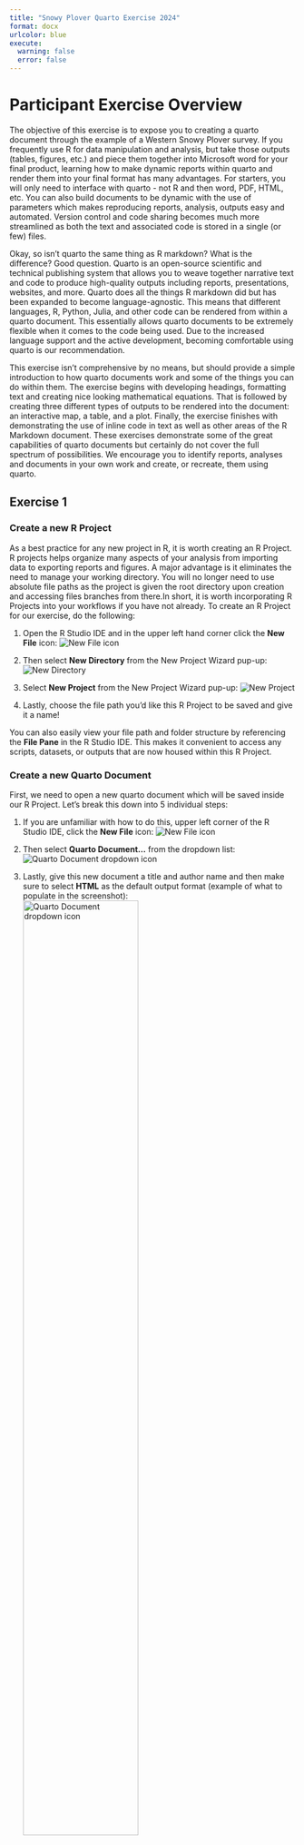 ```yaml
---
title: "Snowy Plover Quarto Exercise 2024"
format: docx
urlcolor: blue
execute:
  warning: false
  error: false
---
```


# Participant Exercise Overview

The objective of this exercise is to expose you to creating a quarto document through the example of a Western Snowy Plover survey. If you frequently use R for data manipulation and analysis, but take those outputs (tables, figures, etc.) and piece them together into Microsoft word for your final product, learning how to make dynamic reports within quarto and render them into your final format has many advantages. For starters, you will only need to interface with quarto - not R and then word, PDF, HTML, etc. You can also build documents to be dynamic with the use of parameters which makes reproducing reports, analysis, outputs easy and automated. Version control and code sharing becomes much more streamlined as both the text and associated code is stored in a single (or few) files.

Okay, so isn't quarto the same thing as R markdown? What is the difference? Good question. Quarto is an open-source scientific and technical publishing system that allows you to weave together narrative text and code to produce high-quality outputs including reports, presentations, websites, and more. Quarto does all the things R markdown did but has been expanded to become language-agnostic. This means that different languages, R, Python, Julia, and other code can be rendered from within a quarto document. This essentially allows quarto documents to be extremely flexible when it comes to the code being used. Due to the increased language support and the active development, becoming comfortable using quarto is our recommendation. 

This exercise isn't comprehensive by no means, but should provide a simple introduction to how quarto documents work and some of the things you can do within them. The exercise begins with developing headings, formatting text and creating nice looking mathematical equations. That is followed by creating three different types of outputs to be rendered into the document: an interactive map, a table, and a plot. Finally, the exercise finishes with demonstrating the use of inline code in text as well as other areas of the R Markdown document. These exercises demonstrate some of the great capabilities of quarto documents but certainly do not cover the full spectrum of possibilities. We encourage you to identify reports, analyses and documents in your own work and create, or recreate, them using quarto.

## Exercise 1

### Create a new R Project

As a best practice for any new project in R, it is worth creating an R Project. R projects helps organize many aspects of your analysis from importing data to exporting reports and figures. A major advantage is it eliminates the need to manage your working directory. You will no longer need to use absolute file paths as the project is given the root directory upon creation and accessing files branches from there.In short, it is worth incorporating R Projects into your workflows if you have not already. To create an R Project for our exercise, do the following:

1. Open the R Studio IDE and in the upper left hand corner click the **New File** icon: ![New File icon](Images/R_Proj_icon.JPG)

2. Then select **New Directory** from the New Project Wizard pup-up: ![New Directory](Images/Create_Project.JPG)

3. Select **New Project** from the New Project Wizard pup-up: ![New Project](Images/Project_Type.JPG)

4. Lastly, choose the file path you'd like this R Project to be saved and give it a name!

You can also easily view your file path and folder structure by referencing the **File Pane** in the R Studio IDE. This makes it convenient to access any scripts, datasets, or outputs that are now housed within this R Project.

### Create a new Quarto Document

First, we need to open a new quarto document which will be saved inside our R Project. Let's break this down into 5 individual steps:

1. If you are unfamiliar with how to do this, upper left corner of the R Studio IDE, click the **New File** icon: ![New File icon](Images/New_File_icon.JPG)

2. Then select **Quarto Document...** from the dropdown list: ![Quarto Document dropdown icon](Images/new_quarto_document.JPG)

3. Lastly, give this new document a title and author name and then make sure to select **HTML** as the default output format (example of what to populate in the screenshot): ![Quarto Document dropdown icon](Images/Quarto_details.JPG){width=65%}

4. Click **Ok** and you should have a new .qmd file open with some generic example text/code to help get you started. Go ahead and delete everything below the **YAML** header so we have a fresh canvas to work from. We now should be ready to build out our document.

5. Nice job!

We will render this document to HTML to highlight the interactivity that HTML documents provide. Markdown was originally designed for HTML output, therefore this is the most robust output option as far as features are concerned. However, most reports will warrant a Word or PDF document but if this document is only something you may run and view personally, HTML can be a great option. You can also create Quarto websites using the HTML output. This relies on the ability to host the webpage somewhere. Pretty convienent options for hosting your webpage would be to host it on GitHub or Posit Connect.   

## Exercise 2

### Setting Up Code Blocks

Code blocks are what integrate code into the quarto document to create reproducible objects, such as figures, tables, and text. Throughout the exercise, reference code blocks are provided for you to follow along. Here are a few ways to insert code blocks into the document:

1. Using the keyboard shortcut **Ctrl + Alt + I**.

2. Add code block ![R markdown dropdown icon](Images/code_chunk.PNG) command in the editor toolbar.

3. Typing the code block delimiters into the document: ![Code Chunk Delimiter](Images/chunk_delimiter.PNG).

Code blocks can be customized with *execution* options. Those arguments can be set at the top of the code block and some commonly used arguments are below:

1. **label**: Gives the code block a name and is required to be unique.

2. **eval**: Evaluate the code block (if *false*, just echos the code into the output).

3. **echo**: Include the source code in output

4. **output**: Include the results of executing the code in the output (true, false, or asis to indicate that the output is raw markdown and should not have any of Quarto’s standard enclosing markdown).

5. **warning**: Include warnings in the output.

6. **error**: Include errors in the output (note that this implies that errors executing code will not halt processing of the document).

7. **include**: Catch all for preventing any output (code or results) from being included (e.g. include: false suppresses all output from the code block).

8. **fig-cap**: Adds a caption to graphical results.

You can also set options **Globally** so it is applied to all the code blocks. Let's do this in our **YAML** header by incorporating the following: ![Execute YAML](Images/execute_YAML.JPG)

Reference the [Quarto Guide](https://quarto.org/docs/guide/) for a complete list of code chunk options and for many other features of Quarto!

### Install and Load R Packages

To make installing and loading packages easier, a simple function that checks to see if a package is not installed and if so, prompts R to install it (thanks Jonah!). This is very convienent for sharing code with others and making it more seamless for package installation. If the package is installed, or once it is, it will then be loaded.

Please reference the following code block:
```r
#| label: Package Install and Load
#| echo: true
#| output: false

## Install and load packages

# Create vector of packages

requiredPackages <- c("tidyverse", "ggplot2", "readxl", "mapview", "sf", "gt", "janitor", "purrr", "english", "knitr")

# Function to install and load any packages not installed

ipak <- function(pkg){
  new.pkg <- pkg[!(pkg %in% installed.packages()[, "Package"])]
  if (length(new.pkg))
  install.packages(new.pkg, dependencies = TRUE)
  sapply(pkg, require, character.only = TRUE)
}

# Load packages

ipak(requiredPackages)
```

Remember to include the approipriate exection options at the top of the code block.

### Import Dataset

Who doesn't love plovers!? Lets use this awesome FWS dataset on Western Snowy Plovers (*Charadrius alexandrinus nivosus*) to create a pretty simple R Markdown document. To access the dataset we will be using for this exercise, [click here to go to the ServCat reference](https://ecos.fws.gov/ServCat/Reference/161269) and **Download** the *Western_Snowy_Plover_Window_Survey_dataset.xlsx* excel file from the **Files and Links** tab. Next, create a **Data** folder in the file path where your R Project is saved. Save the *Western_Snowy_Plover_Window_Survey_dataset.xlsx* in this newly created **Data** folder. Importing and loading data is where R Projects greatly help with file path management. 

Please reference the following code block:

```r
#| label: Data Import
#| echo: true
#| output: false

# Read excel data from the Projects "Data" folder. 

data <- read_excel("Data/Western_Snowy_Plover_Window_Survey_dataset.xlsx") # Read in our downloaded plover dataset.
head(data) # Show the first few rows of data.
```

You will want to included *output = false* as a executin option for this code block. We did this to hide the output from viewing the first few rows of data using the *head()* function. This is convenient because we can view that output below the code block in our .qmd file in R Studio but it does not appear when rendered. Feel free to play around with these code block options to get a feel for what they do when rendering to a document. 

Now that we have our packages loaded and our dataset imported, we can begin to build our document.

## Exercise 3

### Headings and Subheadings

Let's begin the text portion of this document with a header. In R Markdown, we use hashtags (\#) to denote headings or subheadings. The number of hashtags determines the headings hierarchy.

Below is the breakdown of heading hierarchy:

```r
#| label: Headings

# Heading 1  
## Heading 2  
### Heading 3 
#### Heading 4  
##### Heading 5  
###### Heading 6 
```

Give this document a heading with the highest heading hierarchy (Heading 1: **single \#**) with the text:

> Quarto Snowy Plover Report Exercise 

Render to see how the document is affected. 

### Adding and Formatting Text

Let's now add some text beneath our big 'ol heading. In an attempt to add some uniqueness to this exercise, please write out a few lines of what you know about plovers. If you are completely unfamiliar with this super cool shorebird, maybe describe what kind of bird you think it is and where it may live (hint... it's a shorebird). Knit to HTML to see how the document is affected. 

Now that you dropped some knowledge about plovers, let us drop some knowledge about formatting. We will choose a few random words from your sentence about plovers and do the following:

1. Choose a random word and **bold** it. This is done by putting double asterisks (\**) around the word you want to bold. 

2. The same goes for *italics* except that requires only a single asterisks (\*) around the word. Select another word and italicize it. 

3. Choose another random word and we will do a ~~strikethrough~~. This is done by putting two tilde's (\~) around each end of the word or sentence you want to strikethrough. A single tilde on the end of a word or sentence creates a ~subscript~. 

4. Let's add a list with sub items beneath your plover paragraph. This is done by using asteriks (\*) and the plus sign tabbed (\+). A space after each asterisk or plus sign is needed otherwise it will be treated as a continuation of the previous entry. Replicate the following list in your document:

* Plover Common Names
  + Piping Plover
  + Western Snowy Plover
  + American Golden-Plover
  + Black-bellied Plover


5. Lastly, Knit to HTML to see how the document is effected by our formatting changes.

### Mathematical Equations

Often times in scientific analysis or reports we will need to include formulas in our documents. This is pretty slick in a Quarto Document! The reason being is that quarto mathematical typesetting is based on LaTeX, so the possibilities are endless when creating any customized equation. Let's add a subheader (Heading 2) to our document titled:

> Western Snowy Plover Analysis 

Then add the following text to describe what our plover analysis is:

> There are many interesting research questions when it comes to the Western Snowy Plover. One that someone might be interested in regarding our dataset is what is the percentage of juvenile plovers in relation to all the plovers observed during our survey? This results in a pretty simple analysis which is just a classic average. Below is the formula used in this analysis:

Next we will display our formula as a "displayed equation". There are two options: inline mathematics or displayed equations. The difference between the two is whether you have a single (\$; inline) or double (\$$; displayed) dollar sign surrounding the mathematical notation. Replicate the following analysis formula on a new line (not in a code block; ignore the #) below the text:

```r
#| label: Equation

# $$\frac{Number\:of\:Juvenile\:Plovers}{Total\:Number\:of\:Plovers}*100 = Percentage\:of\:Juvenile\:Plovers$$ 
```

The latex expression above will result in the following nice clean equation:

$$\frac{Number\:of\:Juvenile\:Plovers}{Total\:Number\:of\:Plovers}*100 = Percentage\:of\:Juvenile\:Plovers$$

Not only can you view it in the rendered document (go ahead and knit to see the formula in our output) but you should be able to preview it the .qmd file! This makes it really convenient to build complex equations without having to "render and check" with each modification. 

## Exercise 4

### Data Wrangling

We are now at a point with our document where we want to start displaying data. As with most datasets, our first move is going to be to clean the data in a way that will make it much easier for us to handle as we move forward. The ability to tidy our data in our .Rmd file goes a long way when replicating analysis or coming back to a project later and trying to determine what we did. We will use the **dplyr** package (bundled within the tidyverse package) to wrangle our data. If you are unfamiliar with this package or the tidyverse in general, we strongly suggest you look into it! 

After a quick glance, it appears our Western Snowy Plover dataset is in pretty good shape but let's clean it up a little more. 

Please reference the following code chunk:

```r
#| label: Data Tidying
#| echo: true

# Manipulating the data in preperation for outputs using dplyr funtions.

data <- data %>% 
  select(Site, x, y, Date, `# Males`, `# Females`, `# Juveniles`, `Total Number of Western Snowy Plovers Observed`, `Survey Season`, Behavior) %>% # Selects specified columns.
  rename(Longitude = x, Latitude = y, Total = `Total Number of Western Snowy Plovers Observed`, Males = `# Males`, Females = `# Females`, Juveniles = `# Juveniles`) %>% # Renames specified columns.
  mutate(Behavior = replace_na(Behavior, "unknown")) # Assigns "unknown" to NA values within this column.
```

### Interactive Mapping

With our dataset now clean and ready to be used, let's start our figures section with a map. When rendering to HTML, we have the ability to create interactive maps. We will create a map plotting the location of Western Snowy Plover observation locations. Before we begin, let's create a new subheading to denote we are in a new section of our document:

> Map, Table and Figure

To create the interactive map, we are going to use the **MapView** package. This package is great for quickly and conveniently create interactive visualizations of spatial data. Before we do that, we need to create a sf object from our dataset so the MapView package can determine the geometry and plot our points. 

Please reference the following code block:

```r
#| label: Plover Map
#| echo: true
#| output: false
#| results: hide

# Create an interactive map of plover sighting locations.

plover_points <- st_as_sf(data, coords = c("Longitude", "Latitude"), crs = 4326) # Converts our dataset to a sf object with geometry.
mapview(plover_points, col.regions = "red") # Interactive map displaying plover observation locations with a red point.
```

You should have a interactive map with red points that represent locations where plovers were observed during the survey. You can change the basemap imagery and click on individual points to see a pop-up with metadata about the point. Pretty cool huh? Go ahead and play around with your new map. Keep in mind this feature is only available in HTML. When rendering to word or PDF, other packages, such as **ggplot2**, give you the ability to create very attractive static maps.

Beneath our map output, add a few sentences worth of text describing the map we just made. 

> Figure 1. Map description text...

### Basic Plover Table

Most likely you will want to create tables to display information in the documents you create. There are a few different ways to make aesthetically pleasing tables in R Markdown but we will use the **gt** package for our Western Snowy Plover exercise. An important note with the gt package is that currently it does not support Word document output. 

Let's create a table displaying our Western Snowy Plover Observations. We want this table to summarize the total number of plovers by male, female or juvenile as well as all the plovers observed regardless if the aforementioned determinations could be made about gender or life-stage. We also want this table to show these sums by the two different survey seasons: summer and winter. 

Please reference the following code chunk:

```r
#| label: Plover Table
#| echo: true
#| output: false

# Create a table of plover sighting information.

plover_table <- data %>% 
  select(Site, Males, Females, Juveniles, Total, `Survey Season`) %>% # Selects specified columns.
  group_by(Site, `Survey Season`) %>% # Groups by the specified columns.
  summarise(Males = sum(Males), Females = sum(Females), Juveniles = sum(Juveniles), All = sum(Total)) %>% # Sums each of our plover columns. 
  adorn_totals() %>% # Super easy way to get a "Totals" row in a data frame. This function is from the janitor package.
  gt(groupname_col = "Survey Season") %>% # Convert data frame to a gt table and group columns by survey season.
  tab_header(title = md("Western Snowy Plover Observations"), subtitle = md("Total number of plovers seperated by survey season - 2021")) %>% # Generates a title and subtitle for the table.
  tab_source_note(md("Big shout out to the biologists from the Columbia-Pacific Northwest Region for the dataset!")) # Generates a footnote for the table.

plover_table # Calls the table.
```

You should now have a nice, clean and simple table in your document. This table is very simplistic but you can certainly get more advanced such as hierarchic column spanners, footnotes, and dynamic cell coloring. To continue adding context to our exercise document, add a few sentences worth of text describing the table we just made and what it is displaying above the rendered output.

> Table 1. Table description text...

### Simple Plover Plot

Plots are a staple of analysis and reports in the biological field of study. So, let's create a plot to output into our document! Creating plots is extremely easy using the **ggplot2** package. This is a widely used package that many of you are already familiar with I'm sure. Let's create a pie chart that shows the total number of plovers observed by the behavior they were displaying when they were observed.  

In order to give the figure a caption, include the following as a execution option at the top of the code block:
\newline
**#| fig.cap:** "Figure 1.  Pie chart displaying the total number of Western Snowy Plovers observed during the survey by their behavior when observed. The total number of plovers by behavior is denoted inside the pie slice by  corresponding color."
\newline
Depending on the output, R Markdown will manage figure numbering based on their location in the .Rmd file.

Please reference the following code chunk:

```r
#| label: Plover Plot
#| echo: true
#| output: false

# Create a pie chart of plover behavior data.

plover_plot <- data %>% 
  select(Site, Total, Behavior) %>% # Selects specified columns.
  group_by(Behavior) %>% # Groups by the specified columns.
  summarise(All = sum(Total)) %>% # Sums the Total column and renames it to All. 
  ggplot(., aes(x = "", y = All, fill = Behavior)) + # Creates plot and maps the aesthetics.
  geom_col(color = "black") + # Builds a bar chart with the data.
  geom_text(aes(label = All), position = position_stack(vjust = 0.5)) + # Provides labels.
  coord_polar(theta = "y") + # Polar coordinate system that essentially circles a stacked bar chart.
  theme_void() # Gives the plot a preconfigured theme.

plover_plot # Calls the plot.
```

We should now have a pie chart in our document. Feel free to manipulate the ggplot portion of the code or the figure caption to see how it effects the plot when rendered. Go ahead and add a few sentences worth of text describing the plot we just made and what it is displaying.

> Text briefly describing what our plot is showing...

## Exercise 5

### Inline Code

This might be one of our most favorite features of using a quarto document when creating annual type reports - the ability to insert code results directly into text! We do this by enclosing code with **Insert inline call here** in the section of text in which we would like the results to appear. This makes it super easy to update values or text in a report. It is important to note that quarto will always display the results of inline code, but not the code and apply relevant text formatting to the results. 

Let's finish off our plover exercise document with a summary section. create a new subheading to denote we are in a new section of our document:

> Plover Findings Summary 

Now we will add a short paragraph summarizing some of the things we learned about the Western Snowy Plover during the survey. When writing inline code, it can often times be useful to build out your code in a code chunk or in the console to verify the potential output as inline code chunks do not provide a "preview" in the .qmd. We will breakdown each sentence in our paragraph as follows:

1. The Western Snowy Plover survey was a great success this year, with surveys occurring from 'r data %>% summarise(first = min(Date)) %>% mutate(month = months(first)) %>% pluck('month')' to 'r data %>% summarise(last = max(Date)) %>% mutate(month = months(last)) %>% pluck('month')'. 

2. Observers turned out in good numbers to support the annual plover surveys and ended up conducting a total of 'r data %>% nrow()' surveys.

3. A combined 'r data %>% group_by(Site) %>%  summarise() %>% nrow() %>% words()' different locations were surveyed that are traditionally used by the birds, specifically, these locations were: 'r data %>% group_by(Site) %>%  summarise() %>% pluck('Site') %>% combine_words(.)'. 

4. You're Turn! Write the inline code that will generate the desired outputs of the following sentence: The final bird count was a total of **'r'** plovers observed resulting in a average of **'r'** plovers per observation, a great success on all accounts! Round the average plovers per observation to only show two digits (*hint:* Use base function **round()**). 

Compile these sentences into one paragraph to form the closing statement of our very brief Western Snowy Plover report. The paragraph should render to read as such:

> The Western Snowy Plover survey was a great success this year, with surveys occurring from **`r data %>% summarise(first = min(Date)) %>% mutate(month = months(first)) %>% pluck("month")`** to **`r data %>% summarise(last = max(Date)) %>% mutate(month = months(last)) %>% pluck("month")`**. Observers turned out in good numbers to support the annual plover surveys and ended up conducting a total of **`r data %>% nrow()`** surveys. A combined **`r data %>% group_by(Site) %>% summarise() %>% nrow() %>% words()`** different locations were surveyed that are traditionally used by the birds, specifically, these locations were: **`r data %>% group_by(Site) %>%  summarise() %>% pluck("Site")`**. The final bird count was a total of **`r data %>% summarise(Sum = sum(Total)) %>% pluck("Sum")`** plovers observed resulting in a average of **`r data %>% summarise(Mean = round(mean(Total), 2)) %>% pluck("Mean")`** plovers per observation, a great success on all accounts! 

If you recreated the paragraph displayed above, nice job! As you can see, inline code can be very flexible when building out text within a report or document. The use of the functions *pluck()* (**purrr** package) *words()* (**english** package), and *combine_words()* (**knitr** package) really helps when extracting values from a data frame or converting numbers to words. Beyond just the text or body of a document, inline code can be used in other areas of a R Markdown document such as in the YAML header or code chunk options. A great use for reports is inserting inline code within the figure caption of a chart or table by including it in the *fig-cap""* option of the code block.

Let's add some inline code in our YAML header so our report always has today's date when the document is rendered. In the *date:* argument of the YAML header, insert the following inline code:

> "'r format(Sys.time(), '%B %d %Y')'"

You now have the date argument coded to show the systems current date whenever the document is render! Make sure to enclose the inline code in quotations otherwise it will cause an error when rendered. 

Finally, let's clean up our html document a bit by removing any remaining code that appears when rendered. Look over the code chunks to make sure they reflect **echo: false** to keep the code from appearing in our rendered HTML document. Also, if maps, tables, or figures are running in R but not appearing in the document, make sure your chunk options has **output: true** to show the output.

### Congratulations!

Excellent work. You have proven to have what it takes to be a good plover biologist who can harness the awesomeness of R to make automated reports and documents using Quarto - a super power if there ever was one! With great power comes great responsibility, so go forth and share the good word that reports and summary documents can be automated and you can spend that time saved on other aspects of researching the beloved plovers. 
